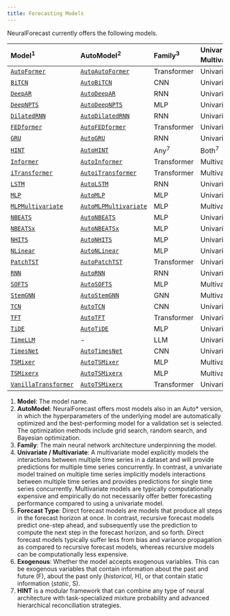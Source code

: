 ```yaml
---
title: Forecasting Models
---
```



NeuralForecast currently offers the following models.

| Model<sup>1</sup> | AutoModel<sup>2</sup> | Family<sup>3</sup> | Univariate / Multivariate<sup>4</sup> | Forecast Type<sup>5</sup> | Exogenous<sup>6</sup> |  |  |
|:----|:-----|:-------|:-------------|:-------|:--------|:------------|:------------|
| [`AutoFormer`](../../models.autoformer.html) | [`AutoAutoFormer`](../../models.html#autoautoformer) | Transformer | Univariate | Direct | F |  |  |
| [`BiTCN`](../../models.bitcn.html) | [`AutoBiTCN`](../../models.html#autobitcn) | CNN | Univariate | Direct | F/H/S |  |  |
| [`DeepAR`](../../models.deepar.html) | [`AutoDeepAR`](../../models.html#autodeepar) | RNN | Univariate | Recursive | F/S |  |  |
| [`DeepNPTS`](../../models.deepnpts.html) | [`AutoDeepNPTS`](../../models.html#autodeepnpts) | MLP | Univariate | Direct | F/H/S |  |  |
| [`DilatedRNN`](../../models.dilated_rnn.html) | [`AutoDilatedRNN`](../../models.html#autodilatedrnn) | RNN | Univariate | Recursive | F/H/S |  |  |
| [`FEDformer`](../../models.fedformer.html) | [`AutoFEDformer`](../../models.html#autofedformer) | Transformer | Univariate | Direct | F |  |  |
| [`GRU`](../../models.gru.html) | [`AutoGRU`](../../models.html#autogru) | RNN | Univariate | Recursive | F/H/S |  |  |
| [`HINT`](../../models.hint.html) | [`AutoHINT`](../../models.html#autohint) | Any<sup>7</sup> | Both<sup>7</sup> | Both<sup>7</sup> | F/H/S |  |  |
| [`Informer`](../../models.informer.html) | [`AutoInformer`](../../models.html#autoitransformer) | Transformer | Multivariate | Direct | F |  |  |
| [`iTransformer`](../../models.itransformer.html) | [`AutoiTransformer`](../../models.html#autoinformer) | Transformer | Multivariate | Direct | \- |  |  |
| [`LSTM`](../../models.lstm.html) | [`AutoLSTM`](../../models.html#autolstm) | RNN | Univariate | Recursive | F/H/S |  |  |
| [`MLP`](../../models.mlp.html) | [`AutoMLP`](../../models.html#automlp) | MLP | Univariate | Direct | F/H/S |  |  |
| [`MLPMultivariate`](../../models.mlpmultivariate.html) | [`AutoMLPMultivariate`](../../models.html#automlpmultivariate) | MLP | Multivariate | Direct | F/H/S |  |  |
| [`NBEATS`](../../models.nbeats.html) | [`AutoNBEATS`](../../models.html#autonbeats) | MLP | Univariate | Direct | \- |  |  |
| [`NBEATSx`](../../models.nbeatsx.html) | [`AutoNBEATSx`](../../models.html#autonbeatsx) | MLP | Univariate | Direct | F/H/S |  |  |
| [`NHITS`](../../models.nhits.html) | [`AutoNHITS`](../../models.html#autonhits) | MLP | Univariate | Direct | F/H/S |  |  |
| [`NLinear`](../../models.nlinear.html) | [`AutoNLinear`](../../models.html#autonlinear) | MLP | Univariate | Direct | \- |  |  |
| [`PatchTST`](../../models.patchtst.html) | [`AutoPatchTST`](../../models.html#autopatchtst) | Transformer | Univariate | Direct | \- |  |  |
| [`RNN`](../../models.rnn.html) | [`AutoRNN`](../../models.html#autornn) | RNN | Univariate | Recursive | F/H/S |  |  |
| [`SOFTS`](../../models.softs.html) | [`AutoSOFTS`](../../models.html#autosofts) | MLP | Multivariate | Direct | \- |  |  |
| [`StemGNN`](../../models.stemgnn.html) | [`AutoStemGNN`](../../models.html#autostemgnn) | GNN | Multivariate | Direct | \- |  |  |
| [`TCN`](../../models.tcn.html) | [`AutoTCN`](../../models.html#autotcn) | CNN | Univariate | Recursive | F/H/S |  |  |
| [`TFT`](../../models.tft.html) | [`AutoTFT`](../../models.html#autotft) | Transformer | Univariate | Direct | F/H/S |  |  |
| [`TiDE`](../../models.tide.html) | [`AutoTiDE`](../../models.html#autotide) | MLP | Univariate | Direct | F/H/S |  |  |
| [`TimeLLM`](../../models.timellm.html) | \- | LLM | Univariate | Direct | \- |  |  |
| [`TimesNet`](../../models.timesnet.html) | [`AutoTimesNet`](../../models.html#autotimesnet) | CNN | Univariate | Direct | F |  |  |
| [`TSMixer`](../../models.tsmixer.html) | [`AutoTSMixer`](../../models.html#autotsmixer) | MLP | Multivariate | Direct | \- |  |  |
| [`TSMixerx`](../../models.tsmixerx.html) | [`AutoTSMixerx`](../../models.html#autotsmixerx) | MLP | Multivariate | Direct | F/H/S |  |  |
| [`VanillaTransformer`](../../models.vanillatransformer.html) | [`AutoTSMixerx`](../../models.html#autovanillatransformer) | Transformer | Univariate | Direct | F |  |  |

1.  **Model**: The model name.
2.  **AutoModel**: NeuralForecast offers most models also in an Auto\*
    version, in which the hyperparameters of the underlying model are
    automatically optimized and the best-performing model for a
    validation set is selected. The optimization methods include grid
    search, random search, and Bayesian optimization.
3.  **Family**: The main neural network architecture underpinning the
    model.
4.  **Univariate / Multivariate**: A multivariate model explicitly
    models the interactions between multiple time series in a dataset
    and will provide predictions for multiple time series concurrently.
    In contrast, a univariate model trained on multiple time series
    implicitly models interactions between multiple time series and
    provides predictions for single time series concurrently.
    Multivariate models are typically computationally expensive and
    empirically do not necessarily offer better forecasting performance
    compared to using a univariate model.
5.  **Forecast Type**: Direct forecast models are models that produce
    all steps in the forecast horizon at once. In contrast, recursive
    forecast models predict one-step ahead, and subsequently use the
    prediction to compute the next step in the forecast horizon, and so
    forth. Direct forecast models typically suffer less from bias and
    variance propagation as compared to recursive forecast models,
    whereas recursive models can be computationally less expensive.
6.  **Exogenous**: Whether the model accepts exogenous variables. This
    can be exogenous variables that contain information about the past
    and future (F), about the past only (*historical*, H), or that
    contain static information (*static*, S).
7.  **HINT** is a modular framework that can combine any type of neural
    architecture with task-specialized mixture probability and advanced
    hierarchical reconciliation strategies.

